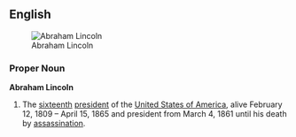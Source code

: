 {{wikipedia}}
==English==

[[Image:Abraham Lincoln head on shoulders photo portrait.jpg|thumb|right|Abraham Lincoln]]
===Proper Noun===
'''Abraham Lincoln'''

# The [[sixteenth]] [[president]] of the [[United States of America]], alive February 12, 1809 – April 15, 1865 and president from March 4, 1861 until his death by [[assassination]].